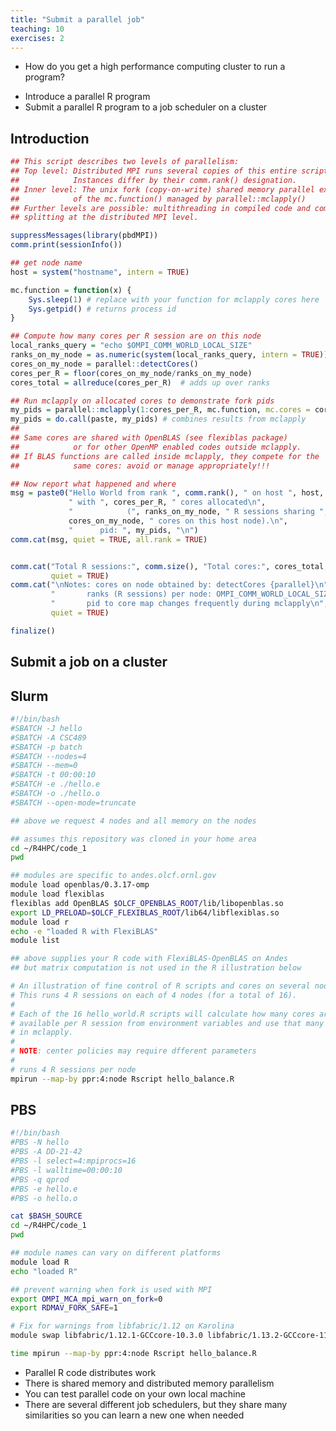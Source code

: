 ```yaml
---
title: "Submit a parallel job"
teaching: 10
exercises: 2
---
```


:::::::::::::::::::::::::::::::::::::: questions 

- How do you get a high performance computing cluster to run a program?

::::::::::::::::::::::::::::::::::::::::::::::::

::::::::::::::::::::::::::::::::::::: objectives

- Introduce a parallel R program
- Submit a parallel R program to a job scheduler on a cluster

::::::::::::::::::::::::::::::::::::::::::::::::

## Introduction


```r
## This script describes two levels of parallelism:
## Top level: Distributed MPI runs several copies of this entire script.
##            Instances differ by their comm.rank() designation.
## Inner level: The unix fork (copy-on-write) shared memory parallel execution
##            of the mc.function() managed by parallel::mclapply()
## Further levels are possible: multithreading in compiled code and communicator
## splitting at the distributed MPI level.

suppressMessages(library(pbdMPI))
comm.print(sessionInfo())

## get node name
host = system("hostname", intern = TRUE)

mc.function = function(x) {
    Sys.sleep(1) # replace with your function for mclapply cores here
    Sys.getpid() # returns process id
}

## Compute how many cores per R session are on this node
local_ranks_query = "echo $OMPI_COMM_WORLD_LOCAL_SIZE"
ranks_on_my_node = as.numeric(system(local_ranks_query, intern = TRUE))
cores_on_my_node = parallel::detectCores()
cores_per_R = floor(cores_on_my_node/ranks_on_my_node)
cores_total = allreduce(cores_per_R)  # adds up over ranks

## Run mclapply on allocated cores to demonstrate fork pids
my_pids = parallel::mclapply(1:cores_per_R, mc.function, mc.cores = cores_per_R)
my_pids = do.call(paste, my_pids) # combines results from mclapply
##
## Same cores are shared with OpenBLAS (see flexiblas package)
##            or for other OpenMP enabled codes outside mclapply.
## If BLAS functions are called inside mclapply, they compete for the
##            same cores: avoid or manage appropriately!!!

## Now report what happened and where
msg = paste0("Hello World from rank ", comm.rank(), " on host ", host,
             " with ", cores_per_R, " cores allocated\n",
             "            (", ranks_on_my_node, " R sessions sharing ",
             cores_on_my_node, " cores on this host node).\n",
             "      pid: ", my_pids, "\n")
comm.cat(msg, quiet = TRUE, all.rank = TRUE)


comm.cat("Total R sessions:", comm.size(), "Total cores:", cores_total, "\n",
         quiet = TRUE)
comm.cat("\nNotes: cores on node obtained by: detectCores {parallel}\n",
         "       ranks (R sessions) per node: OMPI_COMM_WORLD_LOCAL_SIZE\n",
         "       pid to core map changes frequently during mclapply\n",
         quiet = TRUE)

finalize()
```

## Submit a job on a cluster


:::::::::::::::::::::::: solution

## Slurm


```bash
#!/bin/bash
#SBATCH -J hello
#SBATCH -A CSC489
#SBATCH -p batch
#SBATCH --nodes=4
#SBATCH --mem=0
#SBATCH -t 00:00:10
#SBATCH -e ./hello.e
#SBATCH -o ./hello.o
#SBATCH --open-mode=truncate

## above we request 4 nodes and all memory on the nodes

## assumes this repository was cloned in your home area
cd ~/R4HPC/code_1
pwd

## modules are specific to andes.olcf.ornl.gov
module load openblas/0.3.17-omp
module load flexiblas
flexiblas add OpenBLAS $OLCF_OPENBLAS_ROOT/lib/libopenblas.so
export LD_PRELOAD=$OLCF_FLEXIBLAS_ROOT/lib64/libflexiblas.so
module load r
echo -e "loaded R with FlexiBLAS"
module list

## above supplies your R code with FlexiBLAS-OpenBLAS on Andes
## but matrix computation is not used in the R illustration below

# An illustration of fine control of R scripts and cores on several nodes
# This runs 4 R sessions on each of 4 nodes (for a total of 16).
#
# Each of the 16 hello_world.R scripts will calculate how many cores are
# available per R session from environment variables and use that many
# in mclapply.
#
# NOTE: center policies may require dfferent parameters
#
# runs 4 R sessions per node
mpirun --map-by ppr:4:node Rscript hello_balance.R
```
:::::::::::::::::::::::::::::::::


:::::::::::::::::::::::: solution

## PBS

```bash
#!/bin/bash
#PBS -N hello
#PBS -A DD-21-42
#PBS -l select=4:mpiprocs=16
#PBS -l walltime=00:00:10
#PBS -q qprod
#PBS -e hello.e
#PBS -o hello.o

cat $BASH_SOURCE 
cd ~/R4HPC/code_1
pwd

## module names can vary on different platforms
module load R
echo "loaded R"

## prevent warning when fork is used with MPI
export OMPI_MCA_mpi_warn_on_fork=0
export RDMAV_FORK_SAFE=1

# Fix for warnings from libfabric/1.12 on Karolina
module swap libfabric/1.12.1-GCCcore-10.3.0 libfabric/1.13.2-GCCcore-11.2.0 

time mpirun --map-by ppr:4:node Rscript hello_balance.R
```


:::::::::::::::::::::::::::::::::

::::::::::::::::::::::::::::::::::::: keypoints 

- Parallel R code distributes work
- There is shared memory and distributed memory parallelism
- You can test parallel code on your own local machine
- There are several different job schedulers, but they share many similarities so you can learn a new one when needed

::::::::::::::::::::::::::::::::::::::::::::::::

